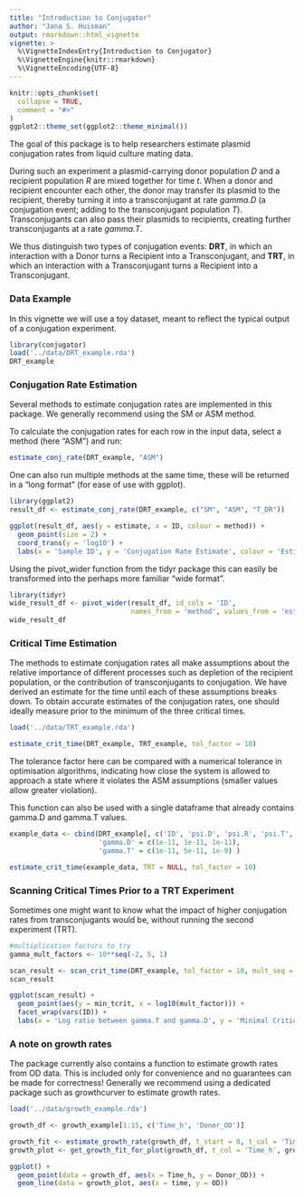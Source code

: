 ```yaml
---
title: "Introduction to Conjugator"
author: "Jana S. Huisman"
output: rmarkdown::html_vignette
vignette: >
  %\VignetteIndexEntry{Introduction to Conjugator}
  %\VignetteEngine{knitr::rmarkdown}
  %\VignetteEncoding{UTF-8}
---
```


```r
knitr::opts_chunk$set(
  collapse = TRUE,
  comment = "#>"
)
ggplot2::theme_set(ggplot2::theme_minimal())
```

The goal of this package is to help researchers estimate plasmid conjugation rates from liquid culture mating data.

During such an experiment a plasmid-carrying donor population *D* and a recipient population *R* are mixed together for time *t*. When a donor and recipient encounter each other, the donor may transfer its plasmid to the recipient, thereby turning it into a transconjugant at rate *gamma.D* (a conjugation event; adding to the transconjugant population *T*). Transconjugants can also pass their plasmids to recipients, creating further transconjugants at a rate *gamma.T*. 

We thus distinguish two types of conjugation events: **DRT**, in which an interaction with a Donor turns a Recipient into a Transconjugant, and **TRT**, in which an interaction with a Transconjugant turns a Recipient into a Transconjugant.

### Data Example
In this vignette we will use a toy dataset, meant to reflect the typical output of a conjugation experiment.

```r
library(conjugator)
load('../data/DRT_example.rda')
DRT_example
```

### Conjugation Rate Estimation
Several methods to estimate conjugation rates are implemented in this package. We generally recommend using the SM or ASM method.

To calculate the conjugation rates for each row in the input data, select a method (here "ASM") and run:
```r
estimate_conj_rate(DRT_example, "ASM")
```
One can also run multiple methods at the same time, these will be returned in a "long format" (for ease of use with ggplot).

```r
library(ggplot2)
result_df <- estimate_conj_rate(DRT_example, c("SM", "ASM", "T_DR"))

ggplot(result_df, aes(y = estimate, x = ID, colour = method)) +
  geom_point(size = 2) +
  coord_trans(y = 'log10') +
  labs(x = 'Sample ID', y = 'Conjugation Rate Estimate', colour = 'Estimation Method')
```
Using the pivot_wider function from the tidyr package this can easily be transformed into the perhaps more familiar "wide format".

```r
library(tidyr)
wide_result_df <- pivot_wider(result_df, id_cols = 'ID', 
                              names_from = 'method', values_from = 'estimate')
wide_result_df
```

### Critical Time Estimation
The methods to estimate conjugation rates all make assumptions about the relative importance of different processes such as depletion of the recipient population, or the contribution of transconjugants to conjugation. We have derived an estimate for the time until each of these assumptions breaks down. To obtain accurate estimates of the conjugation rates, one should ideally measure prior to the minimum of the three critical times.

```r
load('../data/TRT_example.rda')

estimate_crit_time(DRT_example, TRT_example, tol_factor = 10)
```
The tolerance factor here can be compared with a numerical tolerance in optimisation algorithms, indicating how close the system is allowed to approach a state where it violates the ASM assumptions (smaller values allow greater violation).

This function can also be used with a single dataframe that already contains gamma.D and gamma.T values.
```r
example_data <- cbind(DRT_example[, c('ID', 'psi.D', 'psi.R', 'psi.T', 'D.0', 'R.0')], 
                      'gamma.D' = c(1e-11, 1e-11, 1e-11), 
                      'gamma.T' = c(1e-11, 5e-11, 1e-9) )

estimate_crit_time(example_data, TRT = NULL, tol_factor = 10)
```

### Scanning Critical Times Prior to a TRT Experiment
Sometimes one might want to know what the impact of higher conjugation rates from transconjugants would be, without running the second experiment (TRT). 

```r
#multiplication factors to try
gamma_mult_factors <- 10**seq(-2, 5, 1)

scan_result <- scan_crit_time(DRT_example, tol_factor = 10, mult_seq = gamma_mult_factors)
scan_result

ggplot(scan_result) +
  geom_point(aes(y = min_tcrit, x = log10(mult_factor))) +
  facet_wrap(vars(ID)) +
  labs(x = 'Log ratio between gamma.T and gamma.D', y = 'Minimal Critical Time')
```
### A note on growth rates
The package currently also contains a function to estimate growth rates from OD data. This is included only for convenience and no guarantees can be made for correctness! Generally we recommend using a dedicated package such as growthcurver to estimate growth rates.

```r
load('../data/growth_example.rda')

growth_df <- growth_example[1:15, c('Time_h', 'Donor_OD')]

growth_fit <- estimate_growth_rate(growth_df, t_start = 0, t_col = 'Time_h')
growth_plot <- get_growth_fit_for_plot(growth_df, t_col = 'Time_h', growth_fit)

ggplot() +
  geom_point(data = growth_df, aes(x = Time_h, y = Donor_OD)) +
  geom_line(data = growth_plot, aes(x = time, y = OD))
```

